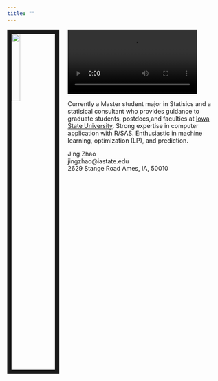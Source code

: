 ```yaml
---
title: ""
---
```

<link rel="stylesheet" href="styles.css" type="text/css">
<img src= "IMG.jpg" style="width:20%; border:10px solid; margin-right: 20px" align="left">
<video src = "https://www.youtube.com/watch?v=zOEISgh7k_g&list=RDzOEISgh7k_g&start_radio=1" controls>

Currently a Master student major in Statisics and a statisical consultant who provides guidance to graduate students, postdocs,and faculties at [Iowa State University](https://www.iastate.edu/). Strong expertise in computer application with R/SAS. Enthusiastic in machine learning, optimization (LP), and prediction. 



Jing Zhao\
jingzhao@iastate.edu\
2629 Stange Road Ames, IA, 50010



